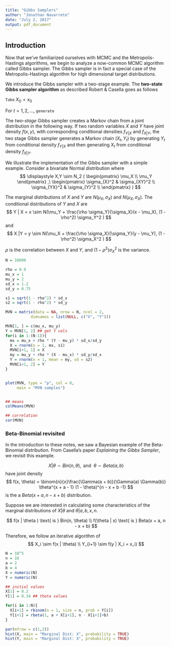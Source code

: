 ```yaml
---
title: "Gibbs Samplers"
author: "Jonathan Navarrete"
date: "July 2, 2017"
output: pdf_document
---
```




## Introduction

Now that we've familiarized ourselves with MCMC and the Metropolis-Hastings algorithms, we begin to analyze a now-common MCMC algorithm called Gibbs sampler. The Gibbs sampler is in fact a special case of the Metropolis-Hastings algorithm for high dimensional target distributions.



We introduce the Gibbs sampler with  a two-stage example. The **two-state Gibbs sampler algorithm** as described Robert & Casella goes as follows


`Take` $X_0 = x_0$ 

For $t = 1, 2, ...$, `generate`

\begin{enumerate}
\item $Y_t \sim f_{Y|X}(\cdot | x_{t-1})$
\item $X_t \sim f_{X| Y}(\cdot | y_{t})$
\end{enumerate}


The *two-stage* Gibbs sampler creates a Markov chain from a joint distribution in the following way. If two random variables $X$ and $Y$ have joint density $f(x,y)$, with corresponding conditional densities $f_{Y|X}$ and $f_{X|Y}$, the two stage Gibbs sampler generates a Markov chain $(X_t, Y_t)$ by generating $Y_t$ from conditional density $f_{Y|X}$ and then generating $X_t$ from conditional density $f_{X|Y}$.


We illustrate the implementation of the Gibbs sampler with a simple example. Consider a bivariate Normal distribution where
$$
\displaystyle
X,Y \sim N_2 (
\begin{pmatrix}
  \mu_X \\
  \mu_Y
 \end{pmatrix}
,\ 
\begin{pmatrix}
  \sigma_{X}^2 & \sigma_{XY}^2  \\
  \sigma_{YX}^2 & \sigma_{Y}^2  \\
 \end{pmatrix}
 )
$$


The marginal distributions of $X$ and $Y$ are $N(\mu_X, \sigma_X)$ and $N(\mu_X, \sigma_X)$. The conditional distributions of $Y$ and $X$ are 
$$ 
Y | X = x \sim N(\mu_Y + \frac{\rho \sigma_Y}{\sigma_X}(x - \mu_X), (1 - \rho^2) \sigma_Y^2  )
$$
and 
$$
X |Y = y \sim N(\mu_X + \frac{\rho \sigma_X}{\sigma_Y}(y - \mu_Y), (1 - \rho^2) \sigma_X^2  )
$$

$\rho$ is the correlation between $X$ and $Y$, and $(1 - \rho^2) \sigma_X^2$ is the variance.





```r
N = 10000

rho = 0.9
mu_x = 1
mu_y = 2
sd_x = 1.2
sd_y = 0.75

s1 = sqrt(1 - rho^2) * sd_x
s2 = sqrt(1 - rho^2) * sd_y

MVN = matrix(data = NA, nrow = N, ncol = 2, 
           dimnames = list(NULL, c("X", "Y")))

MVN[1, ] = c(mu_x, mu_y)
Y = MVN[1, 2] ## get Y vals
for(i in 1:(N-1)){
  mx = mu_x + rho * (Y - mu_y) * sd_x/sd_y
  X = rnorm(n = 1, mx, s1)
  MVN[i+1, 1] = X
  my = mu_y + rho * (X - mu_x) * sd_y/sd_x
  Y = rnorm(n = 1, mean = my, sd = s2)
  MVN[i+1, 2] = Y
}


plot(MVN, type = "p", col = 8, 
     main = "MVN samples")


## means
colMeans(MVN)

## correlation
cor(MVN)

```




### Beta-Binomial revisited

In the introduction to these notes, we saw a Bayesian example of the Beta-Binomial distribution. From Casella's paper *Explaining the Gibbs Sampler*, we revisit this example.

$$
X | \theta \sim Bin(n, \theta), \text{ and }\ \theta \sim Beta(a, b)
$$
have joint density
$$
f(x, \theta) = \binom{n}{x}\frac{\Gamma(a + b)}{\Gamma(a) \Gamma(b)} \theta^{x + a - 1} (1 - \theta)^{n - x + b -1}
$$
is the a $Beta(x+a, n-x+b)$ distribution.

Suppose we are interested in calculating some characteristics of the marginal distributions of $X | \theta$ and $\theta | a, b, x, n$. 

$$
f(x | \theta ) \text{ is } Bin(n, \theta) \\
f(\theta | x) \text{ is } Beta(x + a, n - x + b) 
$$

Therefore, we follow an iterative algorithm of 
$$
X_i \sim f(x | \theta) \\
Y_{i+1} \sim f(y | X_i = x_i)
$$



```r

N = 10^5
n = 16
a = 2
b = 4
X = numeric(N)
Y = numeric(N)

## initial values
X[1] = 0.2
Y[1] = 0.34 ## theta values

for(i in 1:N){
  X[i+1] = rbinom(n = 1, size = n, prob = Y[i])
  Y[i+1] = rbeta(1, a + X[i+1], n - X[i+1]+b)
}

par(mfrow = c(1,2))
hist(X, main = "Marginal Dist: X", probability = TRUE)
hist(Y, main = "Marginal Dist: X", probability = TRUE)

```










